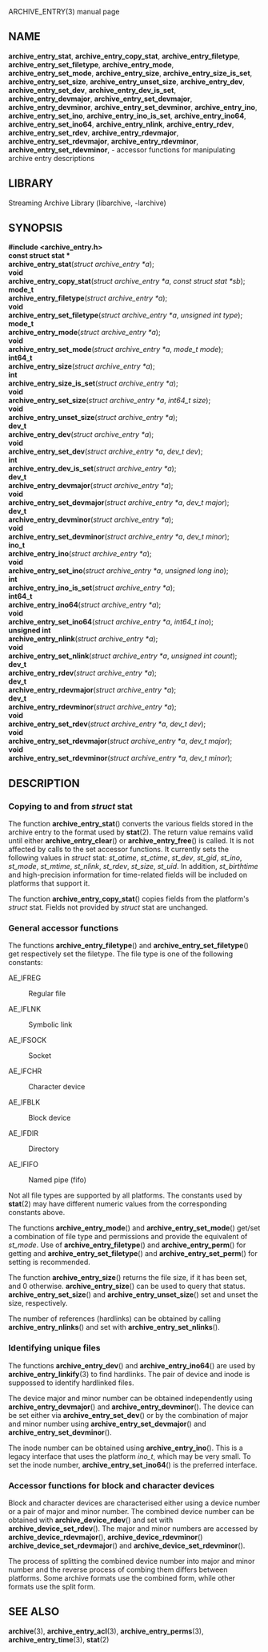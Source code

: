 ARCHIVE_ENTRY(3) manual page 
== NAME == 
'''archive_entry_stat''', 
'''archive_entry_copy_stat''', 
'''archive_entry_filetype''', 
'''archive_entry_set_filetype''', 
'''archive_entry_mode''', 
'''archive_entry_set_mode''', 
'''archive_entry_size''', 
'''archive_entry_size_is_set''', 
'''archive_entry_set_size''', 
'''archive_entry_unset_size''', 
'''archive_entry_dev''', 
'''archive_entry_set_dev''', 
'''archive_entry_dev_is_set''', 
'''archive_entry_devmajor''', 
'''archive_entry_set_devmajor''', 
'''archive_entry_devminor''', 
'''archive_entry_set_devminor''', 
'''archive_entry_ino''', 
'''archive_entry_set_ino''', 
'''archive_entry_ino_is_set''', 
'''archive_entry_ino64''', 
'''archive_entry_set_ino64''', 
'''archive_entry_nlink''', 
'''archive_entry_rdev''', 
'''archive_entry_set_rdev''', 
'''archive_entry_rdevmajor''', 
'''archive_entry_set_rdevmajor''', 
'''archive_entry_rdevminor''', 
'''archive_entry_set_rdevminor''', 
- accessor functions for manipulating archive entry descriptions 
== LIBRARY == 
Streaming Archive Library (libarchive, -larchive) 
== SYNOPSIS == 
'''<nowiki>#include <archive_entry.h></nowiki>''' 
<br> 
'''const struct stat *''' 
<br> 
'''archive_entry_stat'''(''struct archive_entry *a''); 
<br> 
'''void''' 
<br> 
'''archive_entry_copy_stat'''(''struct archive_entry *a'', ''const struct stat *sb''); 
<br> 
'''mode_t''' 
<br> 
'''archive_entry_filetype'''(''struct archive_entry *a''); 
<br> 
'''void''' 
<br> 
'''archive_entry_set_filetype'''(''struct archive_entry *a'', ''unsigned int type''); 
<br> 
'''mode_t''' 
<br> 
'''archive_entry_mode'''(''struct archive_entry *a''); 
<br> 
'''void''' 
<br> 
'''archive_entry_set_mode'''(''struct archive_entry *a'', ''mode_t mode''); 
<br> 
'''int64_t''' 
<br> 
'''archive_entry_size'''(''struct archive_entry *a''); 
<br> 
'''int''' 
<br> 
'''archive_entry_size_is_set'''(''struct archive_entry *a''); 
<br> 
'''void''' 
<br> 
'''archive_entry_set_size'''(''struct archive_entry *a'', ''int64_t size''); 
<br> 
'''void''' 
<br> 
'''archive_entry_unset_size'''(''struct archive_entry *a''); 
<br> 
'''dev_t''' 
<br> 
'''archive_entry_dev'''(''struct archive_entry *a''); 
<br> 
'''void''' 
<br> 
'''archive_entry_set_dev'''(''struct archive_entry *a'', ''dev_t dev''); 
<br> 
'''int''' 
<br> 
'''archive_entry_dev_is_set'''(''struct archive_entry *a''); 
<br> 
'''dev_t''' 
<br> 
'''archive_entry_devmajor'''(''struct archive_entry *a''); 
<br> 
'''void''' 
<br> 
'''archive_entry_set_devmajor'''(''struct archive_entry *a'', ''dev_t major''); 
<br> 
'''dev_t''' 
<br> 
'''archive_entry_devminor'''(''struct archive_entry *a''); 
<br> 
'''void''' 
<br> 
'''archive_entry_set_devminor'''(''struct archive_entry *a'', ''dev_t minor''); 
<br> 
'''ino_t''' 
<br> 
'''archive_entry_ino'''(''struct archive_entry *a''); 
<br> 
'''void''' 
<br> 
'''archive_entry_set_ino'''(''struct archive_entry *a'', ''unsigned long ino''); 
<br> 
'''int''' 
<br> 
'''archive_entry_ino_is_set'''(''struct archive_entry *a''); 
<br> 
'''int64_t''' 
<br> 
'''archive_entry_ino64'''(''struct archive_entry *a''); 
<br> 
'''void''' 
<br> 
'''archive_entry_set_ino64'''(''struct archive_entry *a'', ''int64_t ino''); 
<br> 
'''unsigned int''' 
<br> 
'''archive_entry_nlink'''(''struct archive_entry *a''); 
<br> 
'''void''' 
<br> 
'''archive_entry_set_nlink'''(''struct archive_entry *a'', ''unsigned int count''); 
<br> 
'''dev_t''' 
<br> 
'''archive_entry_rdev'''(''struct archive_entry *a''); 
<br> 
'''dev_t''' 
<br> 
'''archive_entry_rdevmajor'''(''struct archive_entry *a''); 
<br> 
'''dev_t''' 
<br> 
'''archive_entry_rdevminor'''(''struct archive_entry *a''); 
<br> 
'''void''' 
<br> 
'''archive_entry_set_rdev'''(''struct archive_entry *a'', ''dev_t dev''); 
<br> 
'''void''' 
<br> 
'''archive_entry_set_rdevmajor'''(''struct archive_entry *a'', ''dev_t major''); 
<br> 
'''void''' 
<br> 
'''archive_entry_set_rdevminor'''(''struct archive_entry *a'', ''dev_t minor''); 
== DESCRIPTION == 
=== Copying to and from ''struct'' stat=== 
The function 
'''archive_entry_stat'''() 
converts the various fields stored in the archive entry to the format 
used by 
'''stat'''(2). 
The return value remains valid until either 
'''archive_entry_clear'''() 
or 
'''archive_entry_free'''() 
is called. 
It is not affected by calls to the set accessor functions. 
It currently sets the following values in 
''struct'' stat: 
''st_atime'', 
''st_ctime'', 
''st_dev'', 
''st_gid'', 
''st_ino'', 
''st_mode'', 
''st_mtime'', 
''st_nlink'', 
''st_rdev'', 
''st_size'', 
''st_uid''. 
In addition, 
''st_birthtime'' 
and high-precision information for time-related fields 
will be included on platforms that support it. 

The function 
'''archive_entry_copy_stat'''() 
copies fields from the platform's 
''struct'' stat. 
Fields not provided by 
''struct'' stat 
are unchanged. 
=== General accessor functions=== 
The functions 
'''archive_entry_filetype'''() 
and 
'''archive_entry_set_filetype'''() 
get respectively set the filetype. 
The file type is one of the following constants: 
<dl> 
<dt>AE_IFREG</dt><dd> 
Regular file 
</dd><dt>AE_IFLNK</dt><dd> 
Symbolic link 
</dd><dt>AE_IFSOCK</dt><dd> 
Socket 
</dd><dt>AE_IFCHR</dt><dd> 
Character device 
</dd><dt>AE_IFBLK</dt><dd> 
Block device 
</dd><dt>AE_IFDIR</dt><dd> 
Directory 
</dd><dt>AE_IFIFO</dt><dd> 
Named pipe (fifo) 
</dd></dl> 
Not all file types are supported by all platforms. 
The constants used by 
'''stat'''(2) 
may have different numeric values from the 
corresponding constants above. 

The functions 
'''archive_entry_mode'''() 
and 
'''archive_entry_set_mode'''() 
get/set a combination of file type and permissions and provide the 
equivalent of 
''st_mode''. 
Use of 
'''archive_entry_filetype'''() 
and 
'''archive_entry_perm'''() 
for getting and 
'''archive_entry_set_filetype'''() 
and 
'''archive_entry_set_perm'''() 
for setting is recommended. 

The function 
'''archive_entry_size'''() 
returns the file size, if it has been set, and 0 otherwise. 
'''archive_entry_size'''() 
can be used to query that status. 
'''archive_entry_set_size'''() 
and 
'''archive_entry_unset_size'''() 
set and unset the size, respectively. 

The number of references (hardlinks) can be obtained by calling 
'''archive_entry_nlinks'''() 
and set with 
'''archive_entry_set_nlinks'''(). 
=== Identifying unique files=== 
The functions 
'''archive_entry_dev'''() 
and 
'''archive_entry_ino64'''() 
are used by 
'''archive_entry_linkify'''(3) 
to find hardlinks. 
The pair of device and inode is suppossed to identify hardlinked files. 

The device major and minor number can be obtained independently using 
'''archive_entry_devmajor'''() 
and 
'''archive_entry_devminor'''(). 
The device can be set either via 
'''archive_entry_set_dev'''() 
or by the combination of major and minor number using 
'''archive_entry_set_devmajor'''() 
and 
'''archive_entry_set_devminor'''(). 

The inode number can be obtained using 
'''archive_entry_ino'''(). 
This is a legacy interface that uses the platform 
''ino_t'', 
which may be very small. 
To set the inode number, 
'''archive_entry_set_ino64'''() 
is the preferred interface. 
=== Accessor functions for block and character devices=== 
Block and character devices are characterised either using a device number 
or a pair of major and minor number. 
The combined device number can be obtained with 
'''archive_device_rdev'''() 
and set with 
'''archive_device_set_rdev'''(). 
The major and minor numbers are accessed by 
'''archive_device_rdevmajor'''(), 
'''archive_device_rdevminor'''() 
'''archive_device_set_rdevmajor'''() 
and 
'''archive_device_set_rdevminor'''(). 

The process of splitting the combined device number into major and 
minor number and the reverse process of combing them differs between 
platforms. 
Some archive formats use the combined form, while other formats use 
the split form. 
== SEE ALSO == 
'''archive'''(3), 
'''archive_entry_acl'''(3), 
'''archive_entry_perms'''(3), 
'''archive_entry_time'''(3), 
'''stat'''(2) 
